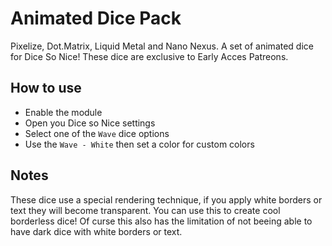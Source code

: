 
# Animated Dice Pack

<ModuleInfo/>

Pixelize, Dot.Matrix, Liquid Metal and Nano Nexus. A set of animated dice for Dice So Nice! These dice are exclusive to Early Acces Patreons.

## How to use

- Enable the module
- Open you Dice so Nice settings
- Select one of the `Wave` dice options
- Use the `Wave - White` then set a color for custom colors

## Notes

These dice use a special rendering technique, if you apply white borders or text they will become transparent. You can use this to create cool borderless dice!
Of curse this also has the limitation of not beeing able to have dark dice with white borders or text.